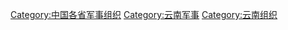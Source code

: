 [[Category:中国各省军事组织|Category:中国各省军事组织]]
[[Category:云南军事|Category:云南军事]]
[[Category:云南组织|Category:云南组织]]